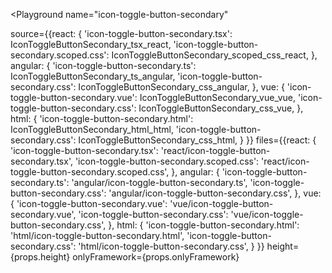 

<Playground
  name="icon-toggle-button-secondary"
  
  source={{react: {
             'icon-toggle-button-secondary.tsx': IconToggleButtonSecondary_tsx_react,
             'icon-toggle-button-secondary.scoped.css': IconToggleButtonSecondary_scoped_css_react,
           },
           angular: {
             'icon-toggle-button-secondary.ts': IconToggleButtonSecondary_ts_angular,
             'icon-toggle-button-secondary.css': IconToggleButtonSecondary_css_angular,
           },
           vue: {
             'icon-toggle-button-secondary.vue': IconToggleButtonSecondary_vue_vue,
             'icon-toggle-button-secondary.css': IconToggleButtonSecondary_css_vue,
           },
           html: {
             'icon-toggle-button-secondary.html': IconToggleButtonSecondary_html_html,
             'icon-toggle-button-secondary.css': IconToggleButtonSecondary_css_html,
           }
}}
  files={{react: {
            'icon-toggle-button-secondary.tsx': 'react/icon-toggle-button-secondary.tsx',
            'icon-toggle-button-secondary.scoped.css': 'react/icon-toggle-button-secondary.scoped.css',
          },
          angular: {
            'icon-toggle-button-secondary.ts': 'angular/icon-toggle-button-secondary.ts',
            'icon-toggle-button-secondary.css': 'angular/icon-toggle-button-secondary.css',
          },
          vue: {
            'icon-toggle-button-secondary.vue': 'vue/icon-toggle-button-secondary.vue',
            'icon-toggle-button-secondary.css': 'vue/icon-toggle-button-secondary.css',
          },
          html: {
            'icon-toggle-button-secondary.html': 'html/icon-toggle-button-secondary.html',
            'icon-toggle-button-secondary.css': 'html/icon-toggle-button-secondary.css',
          }
}}
  height={props.height}
  onlyFramework={props.onlyFramework}
></Playground>
